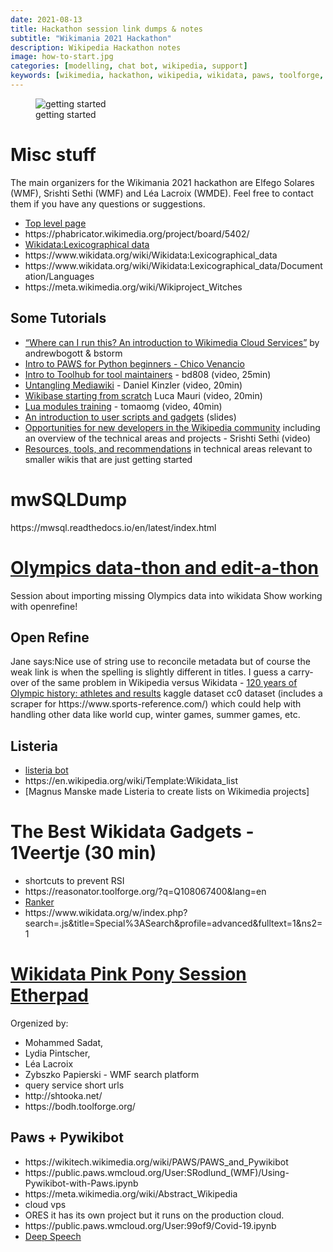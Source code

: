 ```yaml
---
date: 2021-08-13
title: Hackathon session link dumps & notes
subtitle: "Wikimania 2021 Hackathon"
description: Wikipedia Hackathon notes
image: how-to-start.jpg
categories: [modelling, chat bot, wikipedia, support]
keywords: [wikimedia, hackathon, wikipedia, wikidata, paws, toolforge, mwsql, openrefine, listeria, wikibase, lua, gadgets, pink pony, query service] 
---
```


![getting started](how-to-start.jpg){.column-margin}

# Misc stuff

The main organizers for the Wikimania 2021 hackathon are Elfego Solares (WMF), Srishti Sethi (WMF) and Léa Lacroix (WMDE). Feel free to contact them if you have any questions or suggestions.

- [Top level page](https://wikimania.wikimedia.org/wiki/2021:Hackathon)
- https://phabricator.wikimedia.org/project/board/5402/
- [Wikidata:Lexicographical data](https://www.wikidata.org/wiki/Wikidata:Lexicographical_data)
- https://www.wikidata.org/wiki/Wikidata:Lexicographical_data
- https://www.wikidata.org/wiki/Wikidata:Lexicographical_data/Documentation/Languages
- https://meta.wikimedia.org/wiki/Wikiproject_Witches

## Some Tutorials

- ["Where can I run this? An introduction to Wikimedia Cloud Services"](https://www.youtube.com/watch?v=RcZvwKEgDV4&list=PLeoTcBlDanyNQXBqI1rVXUqUTSSiuSIXN&index=6&ab_channel=MediaWiki) by andrewbogott & bstorm
- [Intro to PAWS for Python beginners - Chico Venancio](https://www.youtube.com/watch?v=AUZkioRI-aA&list=PLeoTcBlDanyNQXBqI1rVXUqUTSSiuSIXN&index=8&ab_channel=MediaWiki)
- [Intro to Toolhub for tool maintainers](https://www.youtube.com/watch?v=iMEATSNBSa0&list=PLeoTcBlDanyNQXBqI1rVXUqUTSSiuSIXN&index=6&ab_channel=MediaWiki) - bd808 (video, 25min)
- [Untangling Mediawiki](https://wikimania.wikimedia.org/wiki/2021:Hackathon/Schedule#:~:text=Untangling%20Mediawiki) - Daniel Kinzler (video, 20min)
- [Wikibase starting from scratch](https://www.youtube.com/watch?v=7kUUarBN2vM&list=PLeoTcBlDanyNQXBqI1rVXUqUTSSiuSIXN&index=2&ab_channel=MediaWiki) Luca Mauri (video, 20min)
- [Lua modules training](https://www.youtube.com/watch?v=pcpdKmxPuJg&list=PLeoTcBlDanyNQXBqI1rVXUqUTSSiuSIXN&index=3&ab_channel=MediaWiki) - tomaomg (video, 40min)
- [An introduction to user scripts and gadgets](https://www.mediawiki.org/wiki/Special:MyLanguage/Gadget_kitchen) (slides)
- [Opportunities for new developers in the Wikipedia community](Opportunities for new developers in the Wikipedia community) including an overview of the technical areas and projects - Srishti Sethi (video)
- [Resources, tools, and recommendations](https://meta.wikimedia.org/wiki/Small_wiki_toolkits/Starter_kit) in technical areas relevant to smaller wikis that are just getting started

# mwSQLDump

https://mwsql.readthedocs.io/en/latest/index.html

# [Olympics data-thon and edit-a-thon](https://phabricator.wikimedia.org/T288171)

Session about importing missing Olympics data into wikidata
Show working with openrefine!

## Open Refine

Jane says:Nice use of string use to reconcile metadata but of course the weak link is when the spelling is slightly different in titles. I guess a carry-over of the same problem in Wikipedia versus Wikidata
- [120 years of Olympic history: athletes and results](https://www.kaggle.com/heesoo37/) kaggle dataset cc0 dataset (includes a scraper for https://www.sports-reference.com/) which could help with handling other data like world cup, winter games, summer games, etc.

## Listeria

- [listeria bot](https://listeria.toolforge.org/)
- https://en.wikipedia.org/wiki/Template:Wikidata_list
- [Magnus Manske made Listeria to create lists on Wikimedia projects]

# The Best Wikidata Gadgets - 1Veertje (30 min)	

- shortcuts to prevent RSI
- https://reasonator.toolforge.org/?q=Q108067400&lang=en
- [Ranker](https://www.wikidata.org/wiki/User:Lucas_Werkmeister/Ranker)
- https://www.wikidata.org/w/index.php?search=.js&title=Special%3ASearch&profile=advanced&fulltext=1&ns2=1

# [Wikidata Pink Pony Session](https://phabricator.wikimedia.org/T288331) [Etherpad](https://etherpad.wikimedia.org/p/WikimaniaPinkPony2021) 

Orgenized by:

- Mohammed Sadat, 
- Lydia Pintscher,
- Léa Lacroix 
- Zybszko Papierski - WMF search platform 
- query service short urls
- http://shtooka.net/
- https://bodh.toolforge.org/

## Paws + Pywikibot

- https://wikitech.wikimedia.org/wiki/PAWS/PAWS_and_Pywikibot
- https://public.paws.wmcloud.org/User:SRodlund_(WMF)/Using-Pywikibot-with-Paws.ipynb
- https://meta.wikimedia.org/wiki/Abstract_Wikipedia
- cloud vps
- ORES it has its own project but it runs on the  production cloud.
- https://public.paws.wmcloud.org/User:99of9/Covid-19.ipynb
- [Deep Speech](https://github.com/mozilla/DeepSpeech)